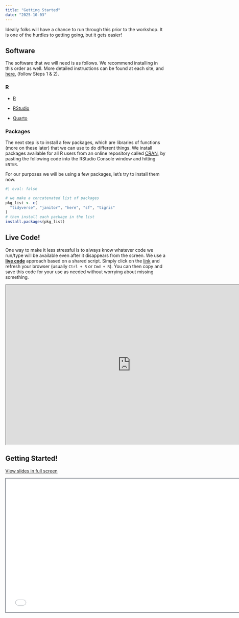 ```yaml
---
title: "Getting Started"
date: "2025-10-03"
---
```


Ideally folks will have a chance to run through this prior to the workshop. It is one of the hurdles to getting going, but it gets easier!

## Software

The software that we will need is as follows. We recommend installing in this order as well. More detailed instructions can be found at each site, and [here](https://r4wrds.netlify.app/intro/m_install_r), (follow Steps 1 & 2).

### R

-   [R](https://cran.r-project.org)

-   [RStudio](https://posit.co/download/rstudio-desktop/)

-   [Quarto](https://quarto.org/docs/download/)

### Packages

The next step is to install a few packages, which are libraries of functions (more on these later) that we can use to do different things. We install packages available for all R users from an online repository called [CRAN](https://cran.r-project.org/), by pasting the following code into the RStudio Console window and hitting `ENTER`.

For our purposes we will be using a few packages, let's try to install them now.

```r
#| eval: false

# we make a concatenated list of packages
pkg_list <- c(
  "tidyverse", "janitor", "here", "sf", "tigris"
)
# then install each package in the list
install.packages(pkg_list)
```

## Live Code!

One way to make it less stressful is to always know whatever code we run/type will be available even after it disappears from the screen. We use a [**live code**](https://dl.dropbox.com/scl/fi/jvr4j9f5kszdswhr7xv5q/r_live_code.R?rlkey=94p4shtjlrssfiibc3vydj9en&dl=0) approach based on a shared script. Simply click on the [link](https://dl.dropbox.com/scl/fi/jvr4j9f5kszdswhr7xv5q/r_live_code.R?rlkey=94p4shtjlrssfiibc3vydj9en&dl=0) and refresh your browser (usually `Ctrl + R` or `Cmd + R`). You can then copy and save this code for your use as needed without worrying about missing something.

```{=html}
<iframe width="780" height="500" src="https://dl.dropbox.com/scl/fi/jvr4j9f5kszdswhr7xv5q/r_live_code.R?rlkey=94p4shtjlrssfiibc3vydj9en&dl=0" title="Live Code"></iframe>
```

## Getting Started!

[View slides in full screen](slides_getting_started.html)

```{=html}
<iframe class="slide-deck" src="slides_getting_started.html" height="420" width="747" style="border: 1px solid #2e3846;"></iframe>
```
